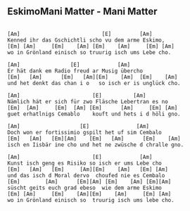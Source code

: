 ## EskimoMani Matter - Mani Matter
```

[Am]                          [E]         [Am]
Kenned ihr das Gschichtli scho vu dem arme Eskimo,
[Em] [Am]     [Em]    [Am] [Em]    [Am]     [Em] [Am]
wo in Grönland einisch so truurig isch ums Lebe cho.

[Am]                [E]            [Am]
Er hät dank em Radio freud ar Musig übercho
[Em]   [Am]      [Em]   [Am][Em]    [Am]  [Em]    [Am]
und het denkt das chan i o   so isch er is unglück cho.

[Am]                       [E]          [Am]
Nämlich hät er sich für zwo Fläsche Lebertran es no
[Em]  [Am]     [Em]  [Am] [Em]      [Am]     [Em] [Am]
guet erhatlnigs Cemablo    kouft und hets i d höli gno.

[Am]                   [E]               [Am]
Doch won er fortissimio gspilt het uf sim Cembalo
[Em]   [Am]   [Em][Am]    [Em]   [Am]      [Em]    [Am]
isch en Iisbär ine cho und het ne zwüsche d chralle gno.

[Am]                       [E]            [Am]
Kunst isch geng es Risiko so isch er ums Lebe cho
[Em]   [Am]   [Em]     [Am][Em]    [Am]   [Em] [Am]
und das isch d Moral dervo  choufed nie es Cembalo
[Em]        [Am]      [Em][Am] [Em]    [Am] [Em][Am]
süscht geits euch grad ebeso  wie dem arme Eskimo
[Em] [Am]     [Em]    [Am][Em]    [Am]     [Em] [Am]
wo in Grönland einisch so  truurig isch ums lebe cho.


```
